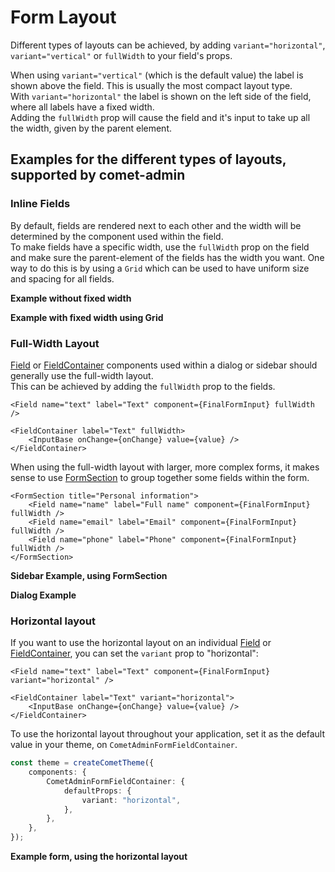 
<Meta title="Docs/Form/Layout" />

# Form Layout

Different types of layouts can be achieved, by adding `variant="horizontal"`, `variant="vertical"` or `fullWidth` to your field's props.

When using `variant="vertical"` (which is the default value) the label is shown above the field. This is usually the most compact layout type.  
With `variant="horizontal"` the label is shown on the left side of the field, where all labels have a fixed width.  
Adding the `fullWidth` prop will cause the field and it's input to take up all the width, given by the parent element.

## Examples for the different types of layouts, supported by comet-admin

### Inline Fields

By default, fields are rendered next to each other and the width will be determined by the component used within the field.  
To make fields have a specific width, use the `fullWidth` prop on the field and make sure the parent-element of the fields has the width you want.
One way to do this is by using a `Grid` which can be used to have uniform size and spacing for all fields.

**Example without fixed width**

<Canvas>
    <Story id="stories-form-layout--inline-fields" />
</Canvas>

**Example with fixed width using Grid**

<Canvas>
    <Story id="stories-form-layout--grid-layout" />
</Canvas>

### Full-Width Layout

[Field](/docs/docs-form-components-field--page) or [FieldContainer](/docs/docs-form-components-fieldcontainer--page) components used within a dialog or sidebar should generally use the full-width layout.  
This can be achieved by adding the `fullWidth` prop to the fields.

```tsx
<Field name="text" label="Text" component={FinalFormInput} fullWidth />
```

```tsx
<FieldContainer label="Text" fullWidth>
    <InputBase onChange={onChange} value={value} />
</FieldContainer>
```

When using the full-width layout with larger, more complex forms, it makes sense to use [FormSection](/docs/docs-form-components-formsection--page) to group together some fields within the form.

```tsx
<FormSection title="Personal information">
    <Field name="name" label="Full name" component={FinalFormInput} fullWidth />
    <Field name="email" label="Email" component={FinalFormInput} fullWidth />
    <Field name="phone" label="Phone" component={FinalFormInput} fullWidth />
</FormSection>
```

**Sidebar Example, using FormSection**

<Canvas>
    <Story id="stories-form-layout--fields-in-sidebar" />
</Canvas>

**Dialog Example**

<Canvas>
    <Story id="stories-form-layout--fields-in-dialog" />
</Canvas>

### Horizontal layout

If you want to use the horizontal layout on an individual [Field](/docs/docs-form-components-field--page) or [FieldContainer](/docs/docs-form-components-fieldcontainer--page), you can set the `variant` prop to "horizontal":

```tsx
<Field name="text" label="Text" component={FinalFormInput} variant="horizontal" />
```

```tsx
<FieldContainer label="Text" variant="horizontal">
    <InputBase onChange={onChange} value={value} />
</FieldContainer>
```

To use the horizontal layout throughout your application, set it as the default value in your theme, on `CometAdminFormFieldContainer`.

```ts
const theme = createCometTheme({
    components: {
        CometAdminFormFieldContainer: {
            defaultProps: {
                variant: "horizontal",
            },
        },
    },
});
```

**Example form, using the horizontal layout**

<Canvas>
    <Story id="stories-form-layout--horizontal-fields" />
</Canvas>
